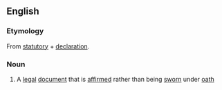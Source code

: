 ==English==

===Etymology===
From [[statutory]] + [[declaration]].

===Noun===
{{wikipedia}}
{{en-noun}}

#{{legal}} A [[legal]] [[document]] that is [[affirm]]ed rather than being [[sworn]] under [[oath]]